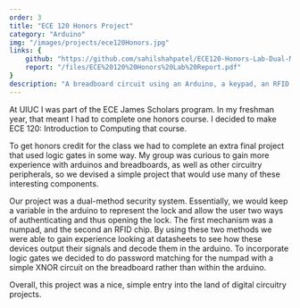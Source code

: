 ```yaml
---
order: 3
title: "ECE 120 Honors Project"
category: "Arduino"
img: "/images/projects/ece120Honors.jpg"
links: {
    github: "https://github.com/sahilshahpatel/ECE120-Honors-Lab-Dual-Method-Security-System",
    report: "/files/ECE%20120%20Honors%20Lab%20Report.pdf"
}
description: "A breadboard circuit using an Arduino, a keypad, an RFID scanner, an LCD screen, and basic logic gates to create a simple security system."
---
```

At UIUC I was part of the ECE James Scholars program. In my freshman year, that meant I had to complete one honors course. I decided to make ECE 120: Introduction to Computing that course.

To get honors credit for the class we had to complete an extra final project that used logic gates in some way. My group was curious to gain more experience with arduinos and breadboards, as well as other circuitry peripherals, so we devised a simple project that would use many of these interesting components.

Our project was a dual-method security system. Essentially, we would keep a variable in the arduino to represent the lock and allow the user two ways of authenticating and thus opening the lock. The first mechanism was a numpad, and the second an RFID chip. By using these two methods we were able to gain experience looking at datasheets to see how these devices output their signals and decode them in the arduino. To incorporate logic gates we decided to do password matching for the numpad with a simple XNOR circuit on the breadboard rather than within the arduino.

Overall, this project was a nice, simple entry into the land of digital circuitry projects.